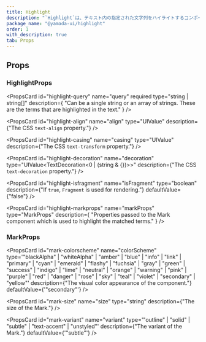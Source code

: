 ```yaml
---
title: Highlight
description: "`Highlight`は、テキスト内の指定された文字列をハイライトするコンポーネントです。デフォルトでは、`p`要素をレンダリングします。"
package_name: "@yamada-ui/highlight"
order: 1
with_description: true
tab: Props
---
```


## Props

### HighlightProps

<PropsCard
  id="highlight-query"
  name="query"
  required
  type="string | string[]"
  description={
    "Can be a single string or an array of strings. These are the terms that are highlighted in the text."
  }
/>

<PropsCard
  id="highlight-align"
  name="align"
  type="UIValue<TextAlign>"
  description={"The CSS `text-align` property."}
/>

<PropsCard
  id="highlight-casing"
  name="casing"
  type="UIValue<TextTransform>"
  description={"The CSS `text-transform` property."}
/>

<PropsCard
  id="highlight-decoration"
  name="decoration"
  type="UIValue<TextDecoration<0 | (string & {})>>"
  description={"The CSS `text-decoration` property."}
/>

<PropsCard
  id="highlight-isfragment"
  name="isFragment"
  type="boolean"
  description={"If `true`, `Fragment` is used for rendering."}
  defaultValue={"false"}
/>

<PropsCard
  id="highlight-markprops"
  name="markProps"
  type="MarkProps"
  description={
    "Properties passed to the Mark component which is used to highlight the matched terms."
  }
/>

### MarkProps

<PropsCard
  id="mark-colorscheme"
  name="colorScheme"
  type='"blackAlpha" | "whiteAlpha" | "amber" | "blue" | "info" | "link" | "primary" | "cyan" | "emerald" | "flashy" | "fuchsia" | "gray" | "green" | "success" | "indigo" | "lime" | "neutral" | "orange" | "warning" | "pink" | "purple" | "red" | "danger" | "rose" | "sky" | "teal" | "violet" | "secondary" | "yellow"'
  description={"The visual color appearance of the component."}
  defaultValue={'"secondary"'}
/>

<PropsCard
  id="mark-size"
  name="size"
  type="string"
  description={"The size of the Mark."}
/>

<PropsCard
  id="mark-variant"
  name="variant"
  type='"outline" | "solid" | "subtle" | "text-accent" | "unstyled"'
  description={"The variant of the Mark."}
  defaultValue={'"subtle"'}
/>
